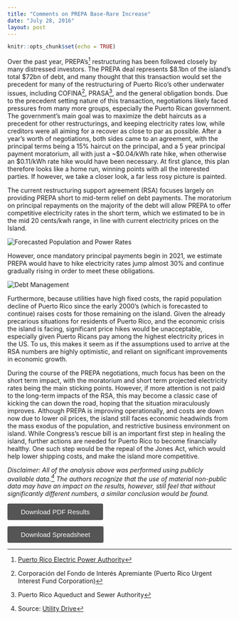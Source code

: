 ```yaml
---
title: "Comments on PREPA Base-Rare Increase"
date: "July 28, 2016"
layout: post
---
```


```r
knitr::opts_chunk$set(echo = TRUE)
```

Over the past year, PREPA's^[Puerto Rico Electric Power Authority] restructuring has been followed closely by many distressed investors. The PREPA deal represents $8.1bn of the island's total $72bn of debt, and many thought that this transaction would set the precedent for many of the restructuring of Puerto Rico's other underwater issues, including COFINA^[Corporación del Fondo de Interés Apremiante (Puerto Rico Urgent Interest Fund Corporation)], PRASA^[Puerto Rico Aqueduct and Sewer Authority], and the general obligation bonds. Due to the precedent setting nature of this transaction, negotiations likely faced pressures from many more groups, especially the Puerto Rican government. The government's main goal was to maximize the debt haircuts as a precedent for other restructurings, and keeping electricity rates low, while creditors were all aiming for a recover as close to par as possible. After a year's worth of negotiations, both sides came to an agreement, with the principal terms being a 15% haircut on the principal, and a 5 year principal payment moratorium, all with just a ~$0.04/kWh rate hike, when otherwise an $0.11/kWh rate hike would have been necessary. At first glance, this plan therefore looks like a home run, winning points with all the interested parties. If however, we take a closer look, a far less rosy picture is painted.

The current restructuring support agreement (RSA) focuses largely on providing PREPA short to mid-term relief on debt payments. The moratorium on principal repayments on the majority of the debt will allow PREPA to offer competitive electricity rates in the short term, which we estimated to be in the mid 20 cents/kwh range, in line with current electricity prices on the Island.

<img src="Forecasted_Population.png" alt="Forecasted Population and Power Rates">

However, once mandatory principal payments begin in 2021, we estimate PREPA would have to hike electricity rates jump almost 30% and continue gradually rising in order to meet these obligations.

<img src="Debt_Management.png" alt="Debt Management">

Furthermore, because utilities have high fixed costs, the rapid population decline of Puerto Rico since the early 2000's (which is forecasted to continue) raises costs for those remaining on the island. Given the already precarious situations for residents of Puerto Rico, and the economic crisis the island is facing, significant price hikes would be unacceptable, especially given Puerto Ricans pay among the highest electricity prices in the US. To us, this makes it seem as if the assumptions used to arrive at the RSA numbers are highly optimistic, and reliant on significant improvements in economic growth. 

During the course of the PREPA negotiations, much focus has been on the short term impact, with the moratorium and short term projected electricity rates being the main sticking points. However, if more attention is not paid to the long-term impacts of the RSA, this may become a classic case of kicking the can down the road, hoping that the situation miraculously improves. Although PREPA is improving operationally, and costs are down now due to lower oil prices, the island still faces economic headwinds from the mass exodus of the population, and restrictive business environment on island. While Congress's rescue bill is an important first step in healing the island, further actions are needed for Puerto Rico to become financially healthy. One such step would be the repeal of the Jones Act, which would help lower shipping costs, and make the island more competitive. 	

*Disclaimer: All of the analysis above was performed using publicly available data.^[Source: [Utility Drive](http://www.utilitydive.com/news/puerto-rico-utility-board-approves-rate-increase-to-help-secure-restructure/419993/)] The authors recognize that the use of material non-public data may have an impact on the results, however, still feel that without significantly different numbers, a similar conclusion would be found.*

<a href="2016-07-28-PREPA-Model.pdf" target="_blank">
<button style="background-color: #555555;
    padding: 10px 30px;
    border-radius: 3px;
    font-size: 15px;
    cursor: pointer;
    border: 0px;
    color: white;
    font-weight: 100;">Download PDF Results</button>
    
<a href="2016-07-28-PREPA-Model.xlsx" target="_blank">
<button style="background-color: #555555;
    padding: 10px 30px;
    border-radius: 3px;
    font-size: 15px;
    cursor: pointer;
    border: 0px;
    color: white;
    font-weight: 100;">Download Spreadsheet</button>
